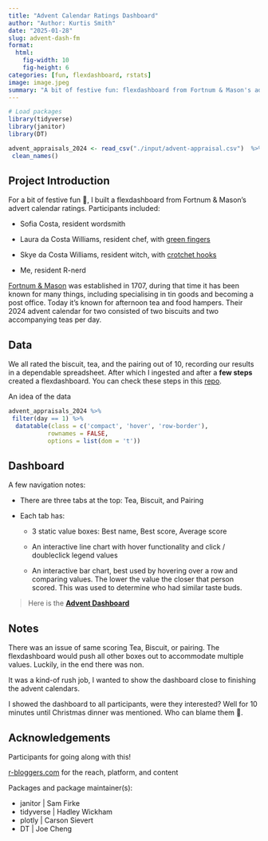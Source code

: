 ```yaml
---
title: "Advent Calendar Ratings Dashboard"
author: "Author: Kurtis Smith"
date: "2025-01-28"
slug: advent-dash-fm
format:
  html:
    fig-width: 10
    fig-height: 6
categories: [fun, flexdashboard, rstats]
image: image.jpeg
summary: "A bit of festive fun: flexdashboard from Fortnum & Mason's advert calendar ratings"
---
```


```r

# Load packages
library(tidyverse)
library(janitor)
library(DT)

advent_appraisals_2024 <- read_csv("./input/advent-appraisal.csv")  %>% 
 clean_names()

```

## Project Introduction

For a bit of festive fun 🎄, I built a flexdashboard from Fortnum & Mason's advert calendar ratings. Participants included:

-   Sofia Costa, resident wordsmith

-   Laura da Costa Williams, resident chef, with [green fingers](https://www.instagram.com/laura_surbangarden/)

-   Skye da Costa Williams, resident witch, with [crotchet hooks](https://www.instagram.com/skyescrochet/)

-   Me, resident R-nerd

[Fortnum & Mason](https://www.fortnumandmason.com/) was established in 1707, during that time it has been known for many things, including specialising in tin goods and becoming a post office. Today it's known for afternoon tea and food hampers. Their 2024 advent calendar for two consisted of two biscuits and two accompanying teas per day.

## Data

We all rated the biscuit, tea, and the pairing out of 10, recording our results in a dependable spreadsheet. After which I ingested and after a **few steps** created a flexdashboard. You can check these steps in this [repo](https://github.com/KurtisAsha/annual-advent-appraisal).

An idea of the data

```r
advent_appraisals_2024 %>% 
 filter(day == 1) %>% 
  datatable(class = c('compact', 'hover', 'row-border'), 
           rownames = FALSE, 
           options = list(dom = 't'))

```

## Dashboard

A few navigation notes:

-   There are three tabs at the top: Tea, Biscuit, and Pairing

-   Each tab has:

    -   3 static value boxes: Best name, Best score, Average score

    -   An interactive line chart with hover functionality and click / doubleclick legend values

    -   An interactive bar chart, best used by hovering over a row and comparing values. The lower the value the closer that person scored. This was used to determine who had similar taste buds.

> Here is the [**Advent Dashboard**](https://rawcdn.githack.com/KurtisAsha/annual-advent-appraisal/0bf4b0f4813e3eebc95b12006af518bcf92cbdb8/advent-appraisal-2024.html)

## Notes

There was an issue of same scoring Tea, Biscuit, or pairing. The flexdashboard would push all other boxes out to accommodate multiple values. Luckily, in the end there was non.

It was a kind-of rush job, I wanted to show the dashboard close to finishing the advent calendars.

I showed the dashboard to all participants, were they interested? Well for 10 minutes until Christmas dinner was mentioned. Who can blame them 🤤.

## Acknowledgements

Participants for going along with this!

[r-bloggers.com](r-bloggers.com) for the reach, platform, and content

Packages and package maintainer(s):

-   janitor \| Sam Firke
-   tidyverse \| Hadley Wickham
-   plotly \| Carson Sievert
-   DT \| Joe Cheng
